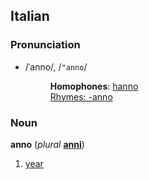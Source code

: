 ==Italian==
===Pronunciation===
*/ˈanno/, /<tt>"anno</tt>/
*:'''Homophones''': [[hanno]]
*:[[Rhymes:Italian:-anno|Rhymes: -anno]]

===Noun===
'''anno''' (''plural'' '''[[anni]]''')

# [[year]]